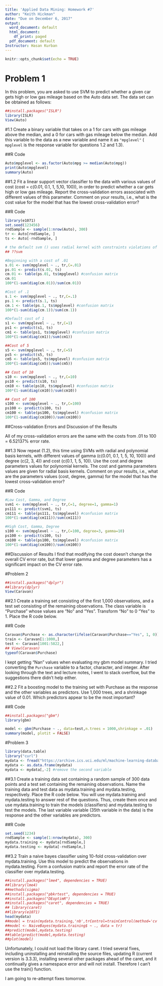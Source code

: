 ```yaml
---
title: 'Applied Data Mining: Homework #7'
author: "Keith Hickman"
date: "Due on December 6, 2017"
output:
  word_document: default
  html_document:
    df_print: paged
  pdf_document: default
Instructor: Hasan Kurban
---
```


```r
knitr::opts_chunk$set(echo = TRUE)
```
# Problem 1
In this problem, you are asked to use SVM to predict whether a given car gets high or low gas mileage based
on the Auto data set. The data set can be obtained as follows:
```r
##install.packages("ISLR")
library(ISLR)
View(Auto)
```

#1.1 
Create a binary variable that takes on a 1 for cars with gas mileage above the median, and a 0 for cars with gas mileage below the median. Add this variable to the data as a new variable and name it as ``"mpglevel"`` ( ``mpglevel`` is the response variable for questions 1.2 and 1.3).

##R Code
```r
Auto$mpglevel <- as.factor(Auto$mpg >= median(Auto$mpg))
print(Auto$mpglevel)
summary(Auto)

```

##1.2 
Fit a linear support vector classifier to the data with various values of cost (cost = c(0.01, 0.1, 1, 5,10, 100)), in order to predict whether a car gets high or low gas mileage. Report the cross-validation errors associated with different values of this parameter. Comment on your results, i.e., what is the cost value for the model that has the lowest cross-validation error?

##R Code
```r
library(e1071)
set.seed(123456)
rndSample <- sample(1:nrow(Auto), 300)
tr <- Auto[rndSample, ]
ts <- Auto[-rndSample, ]

# the default svm () uses radial kernel with constraints violations of cost of 1
## ??svm

#Beginning with a cost of .01
s.01 <- svm(mpglevel ~ ., tr,C=.01)
ps.01 <- predict(s.01, ts)
cm.01 <- table(ps.01, ts$mpglevel) #confusion matrix
cm.01
100*(1-sum(diag(cm.01))/sum(cm.01)) 

#Cost of .1
s.1 <- svm(mpglevel ~ ., tr,C=.1)
ps.1 <- predict(s.1, ts)
cm.1 <- table(ps.1, ts$mpglevel) #confusion matrix
100*(1-sum(diag(cm.1))/sum(cm.1)) 

#Default cost of 1
s1 <- svm(mpglevel ~ ., tr,C=1)
ps1 <- predict(s1, ts)
cm1 <- table(ps1, ts$mpglevel) #confusion matrix
100*(1-sum(diag(cm1))/sum(cm1)) 

##Cost of 5
s5 <- svm(mpglevel ~ ., tr,C=5)
ps5 <- predict(s5, ts)
cm5 <- table(ps5, ts$mpglevel) #confusion matrix
100*(1-sum(diag(cm5))/sum(cm5))

## Cost of 10
s10 <- svm(mpglevel ~ ., tr,C=10)
ps10 <- predict(s10, ts)
cm10 <- table(ps10, ts$mpglevel) #confusion matrix
100*(1-sum(diag(cm10))/sum(cm10))

## Cost of 100
s100 <- svm(mpglevel ~ ., tr,C=100)
ps100 <- predict(s100, ts)
cm100 <- table(ps100, ts$mpglevel) #confusion matrix
100*(1-sum(diag(cm100))/sum(cm100))
```


##Cross-validation Errors and Discussion of the Results

All of my cross-validation errors are the same with the costs from .01 to 100 = 6.52137% error rate.  

##1.3 
Now repeat (1.2), this time using SVMs with radial and polynomial basis kernels, with different values of gamma (c(0.01, 0.1, 1, 5, 10, 100)) and degree (c(2, 3, 4)) and cost (c(0.1, 1, 5, 10)). Use the cost and degree parameters values for polynomial kernels. The cost and gamma parameters values are given for radial basis kernels. Comment on your results, i.e., what are the parameters values (cost, degree, gamma) for the model that has the lowest cross-validation error?

##R Code
```r
#Low Cost, Gamma, and Degree
svm1 <- svm(mpglevel ~ ., tr,C=1, degree=1, gamma=1)
ps111 <- predict(svm1, ts)
cm111 <- table(ps111, ts$mpglevel) #confusion matrix
100*(1-sum(diag(cm111))/sum(cm111))

#High Cost, Gamma, Degree
s100 <- svm(mpglevel ~ ., tr,C=100, degree=3, gamma=10)
ps100 <- predict(s100, ts)
cm100 <- table(ps100, ts$mpglevel) #confusion matrix
100*(1-sum(diag(cm100))/sum(cm100))
```

##Discussion of Results
I find that modifying the cost doesn't change the overall CV error rate, but that lower gamma and degree parameters has a significant impact on the CV error rate.  



#Problem 2
```r

##install.packages("dplyr")
##library(dplyr)
View(Caravan)
```

##2.1 
Create a training set consisting of the first 1,000 observations, and a test set consisting of the remaining observations. The class variable is "Purchase" whose values are "No" and "Yes". Transform "No" to
0 "Yes" to 1. Place the R code below.

##R Code
```r
Caravan$Purchase <- as.character(ifelse(Caravan$Purchase=="Yes", 1, 0))
train <- Caravan[1:1000,]
test <- Caravan[1001:5822,]
## View(Caravan)
typeof(Caravan$Purchase)
```

I kept getting "Nan" values when evaluating my gbm model summary. I tried converting the ``Purchase`` variable to a factor, character, and integer. After looking through the text and lecture notes, I went to stack overflow, but the suggestions there didn't help either. 

##2.2
Fit a boosting model to the training set with Purchase as the response and the other variables as predictors. Use 1,000 trees, and a shrinkage value of 0.01. Which predictors appear to be the most important?

##R Code
```r
##install.packages("gbm")
library(gbm)

model <- gbm(Purchase ~ ., data=test,n.trees = 1000,shrinkage = .01)
summary(model, plotit = FALSE)
```


#Problem 3
```r
library(data.table)
library("curl")
mydata <- fread("https://archive.ics.uci.edu/ml/machine-learning-databases/ionosphere/ionosphere.data")
mydata <- as.data.frame(mydata)
mydata <- mydata[,-2] #remove the second variable
```

##3.1
Create a training data set containing a random sample of 300 data points and a test set containing the remaining observations. Name the training data and test data as mydata.training and mydata.testing, respectively. Place the R code below. You will use mydata.training and mydata.testing to answer rest of the questions. Thus, create them once and use mydata.training to train the models (classifiers) and mydata.testing to test the models. The last variable variable (35th variable in the data) is the response and the other variables are predictors. 

##R Code
```r
set.seed(1234)
rndSample <- sample(1:nrow(mydata), 300)
mydata.training <- mydata[rndSample,]
mydata.testing <- mydata[-rndSample,]
```

##3.2
Train a naive bayes classifier using 10-fold cross-validation over mydata.training. Use this model to predict the observations in mydata.testing. Form a confusion matrix and report the error rate of the classifier over mydata.testing.

```r
##install.packages("lme4", dependencies = TRUE)
##library(lme4)
##methods(sigma)
##install.packages("pbkrtest", dependencies = TRUE)
##install.packages("DEoptimR")
##install.packages("caret", dependencies = TRUE)
## library(caret)
##library(e1071)
head(mydata)
##model = train(mydata.training,'nb',trControl=trainControl(method='cv',number=10))
##model <- NaiveBayes(mydata.training$ ~ ., data = tr)
##predict(model,mydata.testing)
##table(predict(model,mydata.testing)
##plot(model)
```

Unfortunately, I could not load the library caret. I tried several fixes, including uninstalling and reinstalling the source files, updating R (current version is 3.3.3), installing several other packages ahead of the caret, and it continually gives a namespace error and will not install. Therefore I can't use the train() function. 

I am going to re-attempt fixes tomorrow. 


